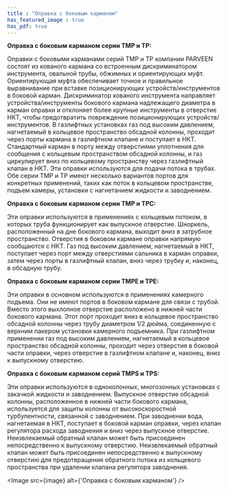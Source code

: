 ```yaml
---
title : "Оправка с боковым карманом"
has_featured_image : true
has_pdf: true
---
```



**Оправка с боковым карманом серии TMP и TP:**

Оправки с боковыми карманами серий TMP и TP компании PARVEEN состоят из кованого кармана со встроенным дискриминатором инструмента, овальной трубы, обжимных и ориентирующих муфт. Ориентирующая муфта обеспечивает точное и правильное выравнивание при вставке позиционирующих устройств/инструментов в боковой карман. Дискриминатор кованого инструмента направляет устройства/инструменты бокового кармана надлежащего диаметра в карман оправки и отклоняет более крупные инструменты в отверстие НКТ, чтобы предотвратить повреждение позиционирующих устройств/инструментов.
В газлифтных установках газ под высоким давлением, нагнетаемый в кольцевое пространство обсадной колонны, проходит через порты кармана в газлифтном клапане и поступает в НКТ. Стандартный карман в порту между отверстиями уплотнения для сообщения с кольцевым пространством обсадной колонны, и газ циркулирует вниз по кольцевому пространству через газлифтный клапан в НКТ. Эти оправки используются для подачи потока в трубах.
Обе серии TMP и TP имеют несколько вариантов портов для конкретных применений, таких как поток в кольцевом пространстве, подъем камеры, установки с нагнетанием жидкости и заводнением.

**Оправка с боковым карманом серии TMP и TPC:**

Эти оправки используются в применениях с кольцевым потоком, в которых труба функционирует как выпускное отверстие. Шноркель, расположенный на дне бокового кармана, выходит вниз в затрубное пространство. Отверстия в боковом кармане оправки напрямую сообщаются с НКТ. Газ под высоким давлением, нагнетаемый в НКТ, поступает через порт между отверстиями сальника в карман оправки, затем через порты в газлифтный клапан, вниз через трубку и, наконец, в обсадную трубу.

**Оправка с боковым карманом серии TMPE и TPE:**

Эти оправки в основном используются в применениях камерного подъема. Они не имеют портов в боковом кармане для связи с трубой. Вместо этого выхлопное отверстие расположено в нижней части бокового кармана. Этот порт проходит вниз в кольцевое пространство обсадной колонны через трубу диаметром 1/2 дюйма, соединенную с верхним пакером установки камерного подъемника. При газлифтном применении газ под высоким давлением, нагнетаемый в кольцевое пространство обсадной колонны, проходит через отверстия в боковой части оправки, через отверстие в газлифтном клапане и, наконец, вниз к выпускному отверстию.

**Оправка с боковым карманом серий TMPS и TPS:**

Эти оправки используются в одноколонных, многозонных установках с закачкой жидкости и заводнением. Выпускное отверстие обсадной колонны, расположенное в нижней части бокового кармана, используется для защиты колонны от высокоскоростной турбулентности, связанной с заводнением. При заводнении вода, нагнетаемая в НКТ, поступает в боковой карман оправки, через клапан регулятора расхода заводнения и вниз через выпускное отверстие. Неизвлекаемый обратный клапан может быть присоединен непосредственно к выпускному отверстию. Неизвлекаемый обратный клапан может быть присоединен непосредственно к выпускному отверстию для предотвращения обратного потока из кольцевого пространства при удалении клапана регулятора заводнения.

<Image src={image} alt={'Оправка с боковым карманом'} />